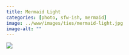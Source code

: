 ```yaml
---
title: Mermaid Light
categories: [photo, sfw-ish, mermaid]
image: ../www/images/ties/mermaid-light.jpg
image-alt: ""
---
```


![](../www/images/ties/mermaid-light.jpg)

